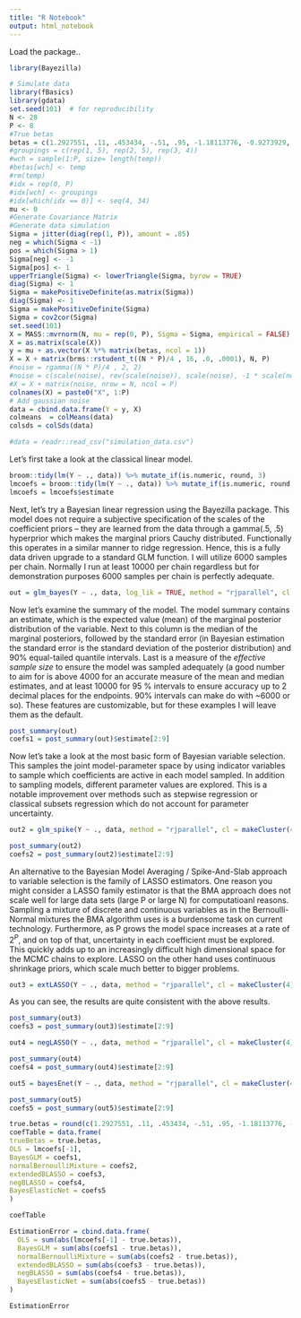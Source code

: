 ```yaml
---
title: "R Notebook"
output: html_notebook
---
```


Load the package..
```r
library(Bayezilla)
```


```r
# Simulate data
library(fBasics)
library(gdata)
set.seed(101)  # for reproducibility
N <- 28
P <- 8
#True betas
betas = c(1.2927551, .11, .453434, -.51, .95, -1.18113776, -0.9273929, 0.71721614) 
#groupings = c(rep(1, 5), rep(2, 5), rep(3, 4))
#wch = sample(1:P, size= length(temp))
#betas[wch] <- temp
#rm(temp)
#idx = rep(0, P)
#idx[wch] <- groupings
#idx[which(idx == 0)] <- seq(4, 34)
mu <- 0
#Generate Covariance Matrix
#Generate data simulation
Sigma = jitter(diag(rep(1, P)), amount = .85)
neg = which(Sigma < -1)
pos = which(Sigma > 1)
Sigma[neg] <- -1
Sigma[pos] <- 1
upperTriangle(Sigma) <- lowerTriangle(Sigma, byrow = TRUE)
diag(Sigma) <- 1
Sigma = makePositiveDefinite(as.matrix(Sigma))
diag(Sigma) <- 1
Sigma = makePositiveDefinite(Sigma)
Sigma = cov2cor(Sigma)
set.seed(101)
X = MASS::mvrnorm(N, mu = rep(0, P), Sigma = Sigma, empirical = FALSE)
X = as.matrix(scale(X))
y = mu + as.vector(X %*% matrix(betas, ncol = 1))
X = X + matrix(brms::rstudent_t((N * P)/4 , 16, .0, .0001), N, P)
#noise = rgamma((N * P)/4 , 2, 2)
#noise = c(scale(noise), rev(scale(noise)), scale(noise), -1 * scale(noise)) * .62
#X = X + matrix(noise, nrow = N, ncol = P)
colnames(X) = paste0("X", 1:P)
# Add gaussian noise
data = cbind.data.frame(Y = y, X)
colmeans  = colMeans(data)
colsds = colSds(data)
```

```r
#data = readr::read_csv("simulation_data.csv")
```

Let's first take a look at the classical linear model.

```r
broom::tidy(lm(Y ~ ., data)) %>% mutate_if(is.numeric, round, 3)
lmcoefs = broom::tidy(lm(Y ~ ., data)) %>% mutate_if(is.numeric, round, 3)
lmcoefs = lmcoefs$estimate
```

Next, let's try a Bayesian linear regression using the Bayezilla package. This model does not require a subjective specification of the scales of the coefficient priors -- they are learned from the data through a gamma(.5, .5) hyperprior which makes the marginal priors Cauchy distributed. Functionally this operates in a similar manner to ridge regression. Hence, this is a fully data driven upgrade to a standard GLM function. I will utilize 6000 samples per chain. Normally I run at least 10000 per chain regardless but for demonstration purposes 6000 samples per chain is perfectly adequate. 

```r
out = glm_bayes(Y ~ ., data, log_lik = TRUE, method = "rjparallel", cl = makeCluster(4), iter = 10000, thin = 2, chains = 4)
```

Now let's examine the summary of the model. The model summary contains an estimate, which is the expected value (mean) of the marginal posterior distribution of the variable. Next to this column is the median of the marginal posteriors, followed by the standard error (in Bayesian estimation the standard error is the standard deviation of the posterior distribution) and 90% equal-tailed quantile intervals. Last is a measure of the *effective sample size* to ensure the model was sampled adequately (a good number to aim for is above 4000 for an accurate measure of the mean and median estimates, and at least 10000 for 95 % intervals to ensure accuracy up to 2 decimal places for the endpoints. 90% intervals can make do with ~6000 or so). These features are customizable, but for these examples I will leave them as the default. 

```r
post_summary(out)
coefs1 = post_summary(out)$estimate[2:9]
```

Now let's take a look at the most basic form of Bayesian variable selection. This samples the joint model-parameter space by using indicator variables to sample which
coefficients are active in each model sampled. In addition to sampling models, different parameter values are explored. This is a notable improvement over methods such as stepwise regression or classical subsets regression which do not account for parameter uncertainty. 


```r
out2 = glm_spike(Y ~ ., data, method = "rjparallel", cl = makeCluster(4), log_lik = TRUE, iter = 10000, thin = 3, adapt = 5000, warmup = 5000, chains = 4)
```


```r
post_summary(out2)
coefs2 = post_summary(out2)$estimate[2:9]
```

An alternative to the Bayesian Model Averaging / Spike-And-Slab approach to variable selection is the family of LASSO estimators. One reason you might consider a LASSO family estimator is that the BMA approach does not scale well for large data sets (large P or large N) for computatioanl reasons. Sampling a mixture of discrete and continuous variables as in the Bernoulli-Normal mixtures the BMA algorithm uses is a burdensome task on current technology. Furthermore, as P grows the model space increases at a rate of $2^P$, and on top of that, uncertainty in each coefficient must be explored. This quickly adds up to an increasingly difficult high dimensional space for the MCMC chains to explore. LASSO on the other hand uses continuous shrinkage priors, which scale much better to bigger problems. 

```r
out3 = extLASSO(Y ~ ., data, method = "rjparallel", cl = makeCluster(4), log_lik = TRUE, iter = 15000, adapt = 5000, thin = 3)
```

As you can see, the results are quite consistent with the above results. 

```r
post_summary(out3)
coefs3 = post_summary(out3)$estimate[2:9]
```


```r
out4 = negLASSO(Y ~ ., data, method = "rjparallel", cl = makeCluster(4), log_lik = TRUE, iter = 10000, adapt = 5000, thin = 3)
```

```r
post_summary(out4)
coefs4 = post_summary(out4)$estimate[2:9]
```




```r
out5 = bayesEnet(Y ~ ., data, method = "rjparallel", cl = makeCluster(4), log_lik = TRUE, iter = 15000, warmup = 2500, adapt = 5000,  thin = 4)
```


```r
post_summary(out5)
coefs5 = post_summary(out5)$estimate[2:9]
```






```r
true.betas = round(c(1.2927551, .11, .453434, -.51, .95, -1.18113776, -0.9273929, 0.71721614) , 3)
coefTable = data.frame(
trueBetas = true.betas,
OLS = lmcoefs[-1],
BayesGLM = coefs1,
normalBernoulliMixture = coefs2,
extendedBLASSO = coefs3,
negBLASSO = coefs4,
BayesElasticNet = coefs5
)

coefTable

EstimationError = cbind.data.frame(
  OLS = sum(abs(lmcoefs[-1] - true.betas)),
  BayesGLM = sum(abs(coefs1 - true.betas)),
  normalBernoulliMixture = sum(abs(coefs2 - true.betas)),
  extendedBLASSO = sum(abs(coefs3 - true.betas)),
  negBLASSO = sum(abs(coefs4 - true.betas)),
  BayesElasticNet = sum(abs(coefs5 - true.betas))
)

EstimationError
```

